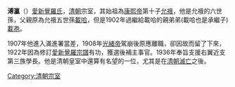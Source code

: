 {{Manchu name|[[爱新觉罗氏|爱新觉罗]]}}
{{東亞男性歷史人物
|名稱 =溥瀛
|國家 =大清帝國/中華民國/滿洲國
|官職 =後補從事官/右翼近支第三族學長
|出生日期 =光緒十五年六月十一日<br>{{birth date|1889|7|8}}
|生父 =[[載哈|載哈]]
|養父 =追贈太僕事卿[[載孢|載孢]]
|母親 =閱加氏
|嫡妻 =舒佳氏
}}
'''溥瀛'''（{{Bd|1889年|7月8日|？}}）[[愛新覺羅氏|愛新覺羅氏]]，[[清朝|清朝]]宗室，其始祖為[[康熙帝|康熙帝]]第十子[[允䄉|允䄉]]，他是允䄉的六世孫，父親原為允䄉五世孫[[載哈|載哈]]，但是1902年過繼給載哈的親弟弟(載哈也是承繼子)[[載孢|載孢]]。

1907年他進入滿進署當差，1908年[[光緒帝|光緒帝]]駕崩後原應離職，卻因故而留了下來，1922年因為修訂[[愛新覺羅宗譜|愛新覺羅宗譜]]有功，獲選後補主事官。1936年奉旨支援右翼近支第三族學長。他是清朝皇室中還算有名望的一位，尤其是在[[清朝滅亡|清朝滅亡]]之後。

[[Category:清朝宗室|Category:清朝宗室]]